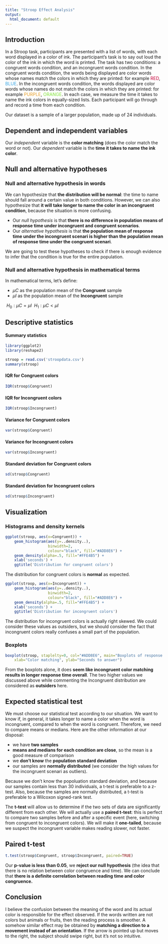 ```yaml
---
title: "Stroop Effect Analysis"
output:
  html_document: default
---
```



## Introduction
In a Stroop task, participants are presented with a list of words, with each 
word displayed in a color of ink. The participant’s task is to say out loud the
color of the ink in which the word is printed. The task has two conditions: a
congruent words condition, and an incongruent words condition. In the congruent
words condition, the words being displayed are color words whose names match the
colors in which they are printed: for example <span style="color: #C70039">RED</span>, <span style="color: #39A6E4">BLUE</span>. In the incongruent words condition, the words displayed are color words whose names do not match the colors in which they are printed: for example <span style="color: #E8A12B">PURPLE</span>, <span style="color: #82E439">ORANGE</span>. In each case, 
we measure the time it takes to name the ink colors in equally-sized lists. Each
participant will go through and record a time from each condition.

Our dataset is a sample of a larger population, made up of 24 individuals.


## Dependent and independent variables
Our *independent* variable is the **color matching** (does the color match the
word or not).
Our *dependent* variable is the **time it takes to name the ink color**.


## Null and alternative hypotheses

### Null and alternative hypothesis in words
We can hypothesize that **the distribution will be normal**: the time to
name should fall around a certain value in both conditions.
However, we can also hypothesize that **it will take longer to name the color** 
**in an incongruent condition**, because the situation is more confusing.

* Our *null hypothesis* is that **there is no difference in population means of 
response time under incongruent and congruent scenarios**.
* Our *alternative hypothesis* is that **the population mean of response time
under the incongruent scenari is higher than the population mean of response 
time under the congruent scenari**.

We are going to test these hypotheses to check if there is enough evidence 
to infer that the condition is true for the entire population.

### Null and alternative hypothesis in mathematical terms
In mathematical terms, let's define:

* $\mu C$ as the population mean of the **Congruent** sample
* $\mu I$ as the population mean of the **Incongruent** sample

$\ H_0: \mu C = \mu I$
$\ H_1: \mu C < \mu I$

## Descriptive statistics

#### Summary statistics
```r
library(ggplot2)
library(reshape2)

stroop = read.csv('stroopdata.csv')
summary(stroop)
```


#### IQR for Congruent colors
```r
IQR(stroop$Congruent)
```


#### IQR for Incongruent colors
```r
IQR(stroop$Incongruent)
```


#### Variance for Congruent colors
```r
var(stroop$Congruent)
```


#### Variance for Incongruent colors
```r
var(stroop$Incongruent)
```


#### Standard deviation for Congruent colors
```r
sd(stroop$Congruent)
```


#### Standard deviation for Incongruent colors
```r
sd(stroop$Incongruent)
```


## Visualization

### Histograms and density kernels

```r

ggplot(stroop, aes(x=Congruent)) + 
    geom_histogram(aes(y=..density..),
                   binwidth=2,
                   colour="black", fill="#ADD8E6") +
    geom_density(alpha=.5, fill="#FFE4B5") +
    xlab('seconds') +
    ggtitle('Distribution for congruent colors')
```

The distribution for congruent colors is **normal** as expected.

```r
ggplot(stroop, aes(x=Incongruent)) + 
    geom_histogram(aes(y=..density..),
                   binwidth=2,
                   colour="black", fill="#ADD8E6") +
    geom_density(alpha=.5, fill="#FFE4B5") +
    xlab('seconds') +
    ggtitle('Distribution for incongruent colors')
```

The distribution for incongruent colors is actually right skewed. We could
consider these values as outsiders, but we should consider the fact that
incongruent colors really confuses a small part of the population.

### Boxplots

```r
boxplot(stroop, staplelty=0, col="#ADD8E6", main="Boxplots of response time per condition", 
  	xlab="Color matching", ylab="Seconds to answer")
```

From the boxplots alone, it does **seem like incongruent color matching results
in longer response time overall**. The two higher values we discussed above while
commenting the Incongruent distribution are considered as **outsiders** here.

## Expected statistical test

We must choose our statistical test according to our situation.
We want to know if, in general, it takes longer to name a color when the word is
incongruent, compared to when the word is congruent. Therefore, we need to 
compare means or medians.
Here are the other information at our disposal:
  
* we have **two samples**
* **means and medians for each condition are close**, so the mean is a good measure
of comparison
* we **don't know** the **population standard deviation**
* our samples are **normally distributed** (we consider the high values for the 
incongruent scenari as outliers).

Because we don't know the popoluation standard deviation, and because our 
samples contain less than 30 individuals, a t-test is preferable to a
z-test. Also, because the samples are normally distributed, a t-test is 
preferable to a Wilcoxon signed-rank test.

The **t-test** will allow us to determine if the two sets of data are
significantly different from each other. We will actually
use a **paired t-test**: this is perfect to compare two samples before and after
a specific event (here, switching from congruent to incongruent colors).
We will make it **one-tailed**, because we suspect the  incongruent variable
makes reading slower, not faster.

## Paired t-test

```r
t.test(stroop$Congruent, stroop$Incongruent, paired=TRUE)
```

Our **p-value is less than 0.05**, we **reject our null hypothesis** (the idea that 
there is no relation between color congruence and time). We can conclude 
that **there is a definite correlation between reading time and color congruence.**


## Conclusion

I believe the confusion between the meaning of the word and its actual color is
responsible for the effect observed. If the words written are not colors but 
animals or fruits, then the reading process is smoother. A somehow similar
effect may be obtained by **matching a direction to a movement instead of an
orientation**. If the arrow is pointed up but moves to the right, the subject
should swipe right, but it's not so intuitive.